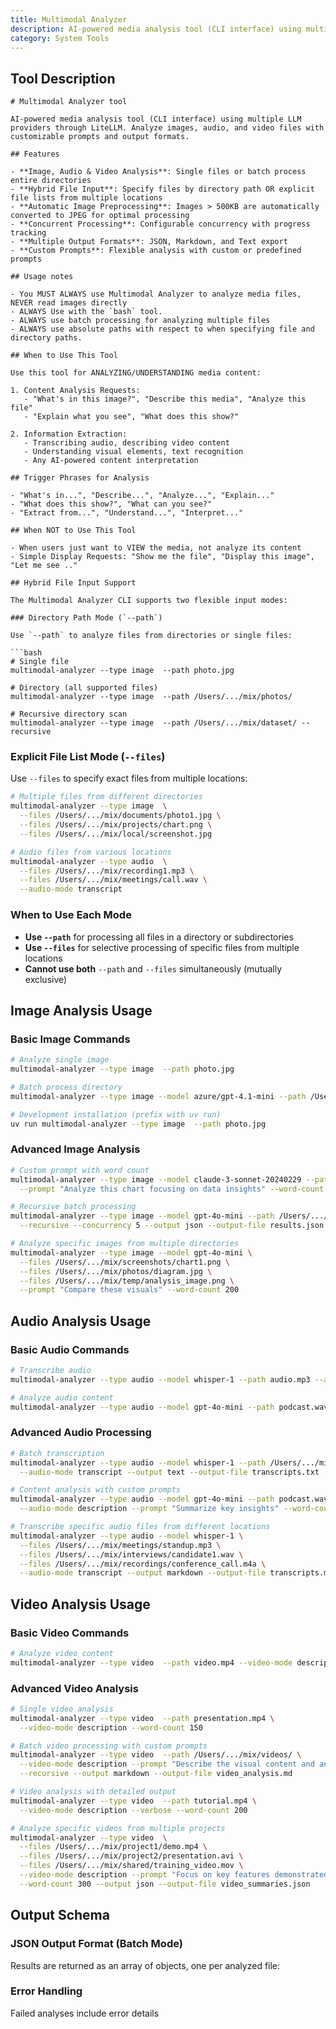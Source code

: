 ```yaml
---
title: Multimodal Analyzer
description: AI-powered media analysis tool (CLI interface) using multiple LLM providers through LiteLLM. Analyze images, audio, and video files with customizab...
category: System Tools
---
```


## Tool Description

```
# Multimodal Analyzer tool

AI-powered media analysis tool (CLI interface) using multiple LLM providers through LiteLLM. Analyze images, audio, and video files with customizable prompts and output formats.

## Features

- **Image, Audio & Video Analysis**: Single files or batch process entire directories
- **Hybrid File Input**: Specify files by directory path OR explicit file lists from multiple locations
- **Automatic Image Preprocessing**: Images > 500KB are automatically converted to JPEG for optimal processing
- **Concurrent Processing**: Configurable concurrency with progress tracking
- **Multiple Output Formats**: JSON, Markdown, and Text export
- **Custom Prompts**: Flexible analysis with custom or predefined prompts

## Usage notes

- You MUST ALWAYS use Multimodal Analyzer to analyze media files, NEVER read images directly
- ALWAYS Use with the `bash` tool.
- ALWAYS use batch processing for analyzing multiple files
- ALWAYS use absolute paths with respect to when specifying file and directory paths.

## When to Use This Tool

Use this tool for ANALYZING/UNDERSTANDING media content:

1. Content Analysis Requests:
   - "What's in this image?", "Describe this media", "Analyze this file"
   - "Explain what you see", "What does this show?"

2. Information Extraction:
   - Transcribing audio, describing video content
   - Understanding visual elements, text recognition
   - Any AI-powered content interpretation

## Trigger Phrases for Analysis

- "What's in...", "Describe...", "Analyze...", "Explain..."
- "What does this show?", "What can you see?"
- "Extract from...", "Understand...", "Interpret..."

## When NOT to Use This Tool

- When users just want to VIEW the media, not analyze its content
- Simple Display Requests: "Show me the file", "Display this image", "Let me see .."

## Hybrid File Input Support

The Multimodal Analyzer CLI supports two flexible input modes:

### Directory Path Mode (`--path`)

Use `--path` to analyze files from directories or single files:

```bash
# Single file
multimodal-analyzer --type image  --path photo.jpg

# Directory (all supported files)
multimodal-analyzer --type image  --path /Users/.../mix/photos/

# Recursive directory scan
multimodal-analyzer --type image  --path /Users/.../mix/dataset/ --recursive
```

### Explicit File List Mode (`--files`)

Use `--files` to specify exact files from multiple locations:

```bash
# Multiple files from different directories
multimodal-analyzer --type image  \
  --files /Users/.../mix/documents/photo1.jpg \
  --files /Users/.../mix/projects/chart.png \
  --files /Users/.../mix/local/screenshot.jpg

# Audio files from various locations
multimodal-analyzer --type audio  \
  --files /Users/.../mix/recording1.mp3 \
  --files /Users/.../mix/meetings/call.wav \
  --audio-mode transcript
```

### When to Use Each Mode

- **Use `--path`** for processing all files in a directory or subdirectories
- **Use `--files`** for selective processing of specific files from multiple locations
- **Cannot use both** `--path` and `--files` simultaneously (mutually exclusive)

## Image Analysis Usage

### Basic Image Commands

```bash
# Analyze single image
multimodal-analyzer --type image  --path photo.jpg

# Batch process directory
multimodal-analyzer --type image --model azure/gpt-4.1-mini --path /Users/.../mix/photos/ --output markdown

# Development installation (prefix with uv run)
uv run multimodal-analyzer --type image  --path photo.jpg
```

### Advanced Image Analysis

```bash
# Custom prompt with word count
multimodal-analyzer --type image --model claude-3-sonnet-20240229 --path chart.jpg \
  --prompt "Analyze this chart focusing on data insights" --word-count 300

# Recursive batch processing
multimodal-analyzer --type image --model gpt-4o-mini --path /Users/.../mix/dataset/ \
  --recursive --concurrency 5 --output json --output-file results.json

# Analyze specific images from multiple directories
multimodal-analyzer --type image --model gpt-4o-mini \
  --files /Users/.../mix/screenshots/chart1.png \
  --files /Users/.../mix/photos/diagram.jpg \
  --files /Users/.../mix/temp/analysis_image.png \
  --prompt "Compare these visuals" --word-count 200
```

## Audio Analysis Usage

### Basic Audio Commands

```bash
# Transcribe audio
multimodal-analyzer --type audio --model whisper-1 --path audio.mp3 --audio-mode transcript

# Analyze audio content
multimodal-analyzer --type audio --model gpt-4o-mini --path podcast.wav --audio-mode description
```

### Advanced Audio Processing

```bash
# Batch transcription
multimodal-analyzer --type audio --model whisper-1 --path /Users/.../mix/audio/ \
  --audio-mode transcript --output text --output-file transcripts.txt

# Content analysis with custom prompts
multimodal-analyzer --type audio --model gpt-4o-mini --path podcast.wav \
  --audio-mode description --prompt "Summarize key insights" --word-count 200

# Transcribe specific audio files from different locations
multimodal-analyzer --type audio --model whisper-1 \
  --files /Users/.../mix/meetings/standup.mp3 \
  --files /Users/.../mix/interviews/candidate1.wav \
  --files /Users/.../mix/recordings/conference_call.m4a \
  --audio-mode transcript --output markdown --output-file transcripts.md
```

## Video Analysis Usage

### Basic Video Commands

```bash
# Analyze video content
multimodal-analyzer --type video  --path video.mp4 --video-mode description
```

### Advanced Video Analysis

```bash
# Single video analysis
multimodal-analyzer --type video  --path presentation.mp4 \
  --video-mode description --word-count 150

# Batch video processing with custom prompts
multimodal-analyzer --type video  --path /Users/.../mix/videos/ \
  --video-mode description --prompt "Describe the visual content and any audio" \
  --recursive --output markdown --output-file video_analysis.md

# Video analysis with detailed output
multimodal-analyzer --type video  --path tutorial.mp4 \
  --video-mode description --verbose --word-count 200

# Analyze specific videos from multiple projects
multimodal-analyzer --type video  \
  --files /Users/.../mix/project1/demo.mp4 \
  --files /Users/.../mix/project2/presentation.avi \
  --files /Users/.../mix/shared/training_video.mov \
  --video-mode description --prompt "Focus on key features demonstrated" \
  --word-count 300 --output json --output-file video_summaries.json
```

## Output Schema

### JSON Output Format (Batch Mode)

Results are returned as an array of objects, one per analyzed file:

### Error Handling

Failed analyses include error details

```